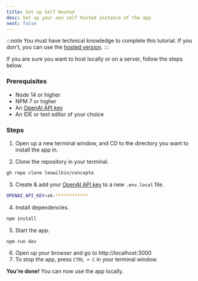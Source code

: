 ```yaml
---
title: Set up Self Hosted
desc: Set up your oen self hosted instance of the app
next: false
---
```

:::note
You must have technical knowledge to complete this tutorial. If you don't, you can use the [hosted version](/cloud-hosted/).
:::

If you are sure you want to host locally or on a server, follow the steps below.

### Prerequisites
- Node 14 or higher
- NPM 7 or higher
- An [OpenAI API key](https://platform.openai.com/api-keys)
- An IDE or text editor of your choice

### Steps

1. Open up a new terminal window, and CD to the directory you want to install the app in.

2. Clone the repository in your terminal.

```bash title="Terminal"
gh repo clone leowilkin/concepto
```
3. Create & add your [OpenAI API key](https://platform.openai.com/api-keys) to a new `.env.local` file.

```bash title=".env.local"
OPENAI_API_KEY=sk-************
```
4. Install dependencies.

```bash title="Terminal"
npm install
```
5. Start the app.

```bash title="Terminal"
npm run dev
```
6. Open up your browser and go to http://localhost:3000
7. To stop the app, press `CTRL + C` in your terminal window.

**You're done!** You can now use the app locally.